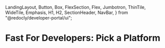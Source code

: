   LandingLayout,
  Button,
  Box,
  FlexSection,
  Flex,
  Jumbotron,
  ThinTile,
  WideTile,
  Emphasis,
  H1,
  H2,
  SectionHeader,
  NavBar,
} from "@redocly/developer-portal/ui";

# Fast For Developers: Pick a Platform

<Box>
  <FlexSection justifyContent="space-around" flexWrap="wrap">
    <WideTile
      to="/developer-portal/for-developers/woocommerce"
      header="WooCommerce"
    ></WideTile>
    <WideTile
      to="/developer-portal/for-developers/bigcommerce"
      header="BigCommerce"
    ></WideTile>
    <WideTile
      to="/developer-portal/for-developers/magento"
      header="Magento"
    ></WideTile>
    <WideTile
      to="/developer-portal/for-developers/salesforce"
      header="Salesforce Cloud"
    ></WideTile>
    <WideTile
      to="/developer-portal/for-developers/custom-integration"
      header="Custom Integration with Fast.js"
    ></WideTile>
  </FlexSection>
</Box>
